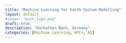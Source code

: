 ```yaml
---
title: "Machine Learning for Earth System Modelling"
layout: default
#image: "main_logo.png"
draft: true
description: "Hackathon Bonn, Germany"
categories: [Machine Learning, HPCs, AI]
---
```

